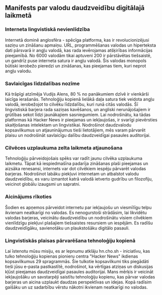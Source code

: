 
<Steps>

## Manifests par valodu daudzveidību digitālajā laikmetā

### Interneta lingvistiskā nevienlīdzība

Internetā dominē anglosfēra - spēcīga platforma, kas ir revolucionizējusi saziņu un zināšanu apmaiņu. URL, programmēšanas valodas un hiperteksta dati pārsvarā ir angļu valodā, kas rada ievērojamas atšķirības informācijas pieejamībā. No 6000 valodām tikai aptuveni 200 ir pārstāvētas tiešsaistē, un gandrīz puse interneta satura ir angļu valodā. Šis valodas monopols būtiski ierobežo pieredzi un zināšanas, kas pieejamas tiem, kuri neprot angļu valodu.

### Savlaicīgas līdzdalības nozīme

Kā trāpīgi atzīmēja Vudijs Alens, 80 % no panākumiem dzīvē ir vienkārši laicīga ierašanās. Tehnoloģiju kopienā lielākā daļa satura tiek veidota angļu valodā, ierobežojot to cilvēku līdzdalību, kuri runā citās valodās. Šī lingvistiskā barjera rada saziņas kavēšanos, un angliski nerunājošajiem ir grūtības sekot līdzi jaunākajiem sasniegumiem. Lai nodrošinātu, ka tādas platformas kā Hacker News ir pieejamas un iekļaujošas, ir svarīgi pievērsties skaitļošanas intelektam un lingvistikai. Nodrošinot daudzvalodu kopsavilkumus un atjauninājumus tieši lietotājiem, mēs varam pārvarēt plaisu un nodrošināt savlaicīgu dalību daudzveidīgai pasaules auditorijai.

### Cilvēces uzplaukuma zelta laikmeta atjaunošana

Tehnoloģiju pārveidojošais spēks var radīt jaunu cilvēka uzplaukuma laikmetu. Tāpat kā iespiedmašīna padarīja zināšanas plaši pieejamas un aizsāka renesansi, internets var dot cilvēkiem iespēju pārvarēt valodas barjeras. Nodrošinot labāku piekļuvi internetam un atbalstot valodu daudzveidību, es varu izmantot katrā valodā ietverto gudrību un filozofiju, veicinot globālu izaugsmi un sapratni.

### Aicinājums rīkoties

Šodien es apņemos pārveidot internetu par iekļaujošu un viesmīlīgu telpu ikvienam neatkarīgi no valodas. Es nenogurstoši strādāsim, lai likvidētu valodas barjeras, veicinātu daudzveidību un nodrošinātu visiem cilvēkiem vienlīdzīgu piekļuvi plašajiem tiešsaistes resursiem un iespējām. Es radīšu daudzveidīgāku, savienotāku un plaukstošāku digitālo pasauli.

### Lingvistiskās plaisas pārvarēšana tehnoloģiju kopienā

Lai īstenotu mūsu misiju, es ar lepnumu atklāju hn.cho.sh - iniciatīvu, kas tulko tehnoloģiju kopienas pionieru centra "Hacker News" ikdienas kopsavilkumus 29 spragrammās. Šie tulkotie kopsavilkumi tiks piegādāti tieši jūsu e-pasta pastkastītē, nodrošinot, ka vērtīgas atziņas un diskusijas kļūst pieejamas daudzveidīgai pasaules auditorijai. Mans mērķis ir veicināt iekļaujošāku un savstarpēji saistītu tehnoloģiju kopienu, kas pārvar valodas barjeras un aicina uzplaukt daudzas perspektīvas un idejas. Kopā radīsim gaišāku un uz sadarbību vērstu nākotni ikvienam neatkarīgi no valodas.

</Steps>
